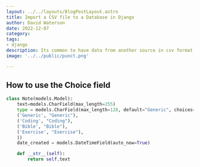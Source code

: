 ```yaml
---
layout: ../../layouts/BlogPostLayout.astro
title: Import a CSV file to a Database in Django
author: David Waterson
date: 2022-12-07
category:
tags:
- django
description: Its common to have data from another source in csv format that you want to process with Django. But perhaps you do not want all the columns. 
image: '../../public/punct.png'

---
```


## How to use the Choice field

```python
class Note(models.Model):
    text=models.CharField(max_length=255)
    type = models.CharField(max_length=128, default="Generic", choices=(
    ('Generic', "Generic"),
    ('Coding', "Coding"),
    ('Bible', "Bible"),
    ('Exercise', "Exercise"),
    ))
    date_created = models.DateTimeField(auto_now=True)

    def __str__(self):
        return self.text
```


